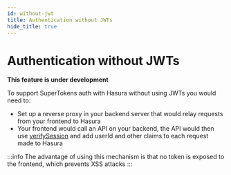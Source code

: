```yaml
---
id: without-jwt
title: Authentication without JWTs
hide_title: true
---
```


<!-- COPY DOCS -->
<!-- ./session/hasura-integration/without-jwt.mdx -->

# Authentication without JWTs

**This feature is under development**

To support SuperTokens auth with Hasura without using JWTs you would need to:
- Set up a reverse proxy in your backend server that would relay requests from your frontend to Hasura
- Your frontend would call an API on your backend, the API would then use [verifySession](../common-customizations/sessions/session-verification-in-api/verify-session) and add userId and other claims to each request made to Hasura

:::info
The advantage of using this mechanism is that no token is exposed to the frontend, which prevents XSS attacks
:::
